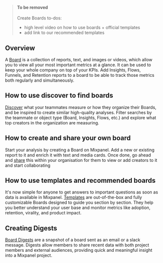 > #### To be removed
> Create Boards
> to-dos:
> - high level video on how to use boards + official templates
> - add link to our recommended templates

## Overview
A [Board](/docs/boards/overview) is a collection of reports, text, and images or videos, which allow you to view all your most important metrics at a glance. It can be used to keep your whole company on top of your KPIs. Add Insights, Flows, Funnels, and Retention reports to a board to be able to track those metrics both regularly and simultaneously.

## How to use discover to find boards
[Discover](/changelogs/2023-04-14-discover) what your teammates measure or how they organize their Boards, and be inspired to create similar high-quality analyses. Filter searches by the teammate or object type (Board, Insights, Flows, etc.) and explore what top creators in the organization are measuring.

## How to create and share your own board
Start your analysis by creating a Board on Mixpanel. Add a new or existing report to it and enrich it with text and media cards. Once done, go ahead and [share](/docs/boards/advanced#sharing) this within your organisation for them to view or add creators to it and start collaborating

## How to use templates and recommended boards
It's now simple for anyone to get answers to important questions as soon as data is available in Mixpanel. [Templates](/docs/boards/templates) are out-of-the-box and fully customizable Boards designed to guide you section by section. They help you better understand your user base and monitor metrics like adoption, retention, virality, and product impact.

## Creating Digests
[Board Digests](/docs/boards/advanced#board-digests) are a snapshot of a board sent as an email or a slack message. Digests allow members to share recent data with both project members and external audiences, providing quick and meaningful insight into a Mixpanel project.
